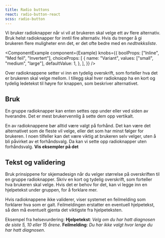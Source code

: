 ```yaml
---
title: Radio buttons
react: radio-button-react
scss: radio-button
---
```



Vi bruker radioknapper når vi vil at brukeren skal velge ett av flere alternativ. Bruk helst radioknapper for inntil fire alternativ. Hvis du trenger å gi brukeren flere muligheter enn det, er det ofte bedre med en _nedtrekksliste_.

<ComponentExample
    component={Example}
    knobs={{
        boolProps: ["Inline", "Med feil", "Invertert"],
        choiceProps: [
            {
                name: "Variant",
                values: ["small", "medium", "large"],
                defaultValue: 1,
            },
        ],
    }}
/>

Over radioknappene setter vi inn en tydelig overskrift, som forteller hva det er brukeren skal velge mellom. I tillegg skal hver radioknapp ha en kort og tydelig ledetekst til høyre for knappen, som beskriver alternativet.

## Bruk

En gruppe radioknapper kan enten settes opp under eller ved siden av hverandre. Det er mest brukervennlig å sette dem opp vertikalt.

En av radioknappene bør alltid være valgt på forhånd. Det kan være det alternativet som de fleste vil velge, eller det som har minst følger for brukeren. I noen tilfeller kan det være viktig at brukeren selv velger, uten å bli påvirket av et forhåndsvalg. Da kan vi sette opp radioknapper uten forhåndsvalg. **Vis eksempler på det**

## Tekst og validering

Bruk prinsippene for skjemadesign når du velger størrelse på overskriften til en gruppe radioknapper. Skriv en kort og tydelig overskrift, som forteller hva brukeren skal velge. Hvis det er behov for det, kan vi legge inn en hjelpetekst under gruppen, for å forklare mer.

Hvis radioknappene ikke validerer, viser systemet en feilmelding som forklarer hva som er galt. Feilmeldingen erstatter en eventuell hjelpetekst, så den må eventuelt gjenta det viktigste fra hjelpeteksten.

Eksempel fra helsevurdering:
**Hjelpetekst**: _Velg om du har hatt diagnosen de siste 5, 10 eller 15 årene_. **Feilmelding**: _Du har ikke valgt hvor lenge du har hatt diagnosen_.
